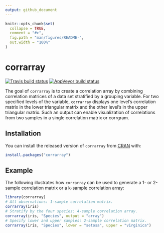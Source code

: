 ```yaml
---
output: github_document
---
```




```r
knitr::opts_chunk$set(
  collapse = TRUE,
  comment = "#>",
  fig.path = "man/figures/README-",
  out.width = "100%"
)
```

# corrarray

<!-- badges: start -->
[![Travis build status](https://travis-ci.com/Medicine1/corrarray.svg?branch=master)](https://travis-ci.com/Medicine1/corrarray)
[![AppVeyor build status](https://ci.appveyor.com/api/projects/status/github/Medicine1/corrarray?branch=master&svg=true)](https://ci.appveyor.com/project/Medicine1/corrarray)
<!-- badges: end -->

The goal of `corrarray` is to create a correlation array by combining correlation matrices of a data set stratified by a grouping variable. For two specified levels of the variable, `corrarray` displays one level's correlation matrix in the lower triangular matrix and the other level's in the upper triangular matrix. Such an output can enable visualization of correlations from two samples in a single correlation matrix or corrgram.

## Installation

You can install the released version of `corrarray` from [CRAN](https://CRAN.R-project.org) with:

``` r
install.packages("corrarray")
```

## Example

The following illustrates how `corrarray` can be used to generate a 1- or 2-sample correlation matrix or a k-sample correlation array:

```r
library(corrarray)
# All observations: 1-sample correlation matrix.
corrarray(iris)
# Stratify by the four species: 4-sample correlation array.
corrarray(iris, "Species", output = "array")
# Specify lower and upper samples: 2-sample correlation matrix.
corrarray(iris, "Species", lower = "setosa", upper = "virginica")
```

